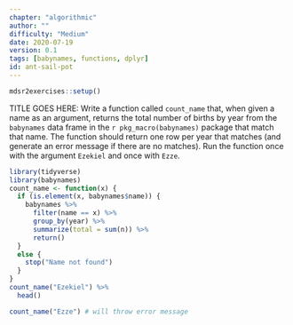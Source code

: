 ```yaml
---
chapter: "algorithmic"
author: ""
difficulty: "Medium"
date: 2020-07-19 
version: 0.1
tags: [babynames, functions, dplyr]
id: ant-sail-pot
---
```


```r
mdsr2exercises::setup()
```

TITLE GOES HERE: Write a function called `count_name` that, when given a name as an argument, returns the total number of births by year from the `babynames` data frame in the `r pkg_macro(babynames)` package that match that name.  The function should return one row per year that matches (and generate an error message if there are no matches).
Run the function once with the argument `Ezekiel` and once with `Ezze`.


<!--begin-answer-->
```r
library(tidyverse)
library(babynames)
count_name <- function(x) {
  if (is.element(x, babynames$name)) {
    babynames %>%
      filter(name == x) %>%
      group_by(year) %>%
      summarize(total = sum(n)) %>%
      return()
  }
  else {
    stop("Name not found")
  }
}
count_name("Ezekiel") %>% 
  head()
```

```r
count_name("Ezze") # will throw error message
```

<!--end-answer-->



